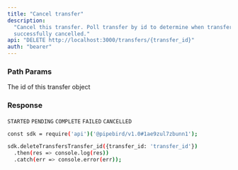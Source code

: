 ```yaml
---
title: "Cancel transfer"
description:
  "Cancel this transfer. Poll transfer by id to determine when transfer
  successfully cancelled."
api: "DELETE http://localhost:3000/transfers/{transfer_id}"
auth: "bearer"
---
```


### Path Params

<ParamField path="transfer_id" type="string" required>
  The id of this transfer object
</ParamField>

### Response

<ResponseField name="content" type="array of objects">
<Expandable title="Toggle object">

<ResponseField name="id" type="number"></ResponseField>

<ResponseField name="shareId" type="number"></ResponseField>

<ResponseField name="createdAt" type="string"></ResponseField>

<ResponseField name="status" type="string">

`STARTED` `PENDING` `COMPLETE` `FAILED` `CANCELLED`

</ResponseField>

<ResponseField name="result" type="object">
<Expandable title="columns properties">

<ResponseField name="finalizedAt" type="string"></ResponseField>

<ResponseField name="obejctUrl" type="string"></ResponseField>

</Expandable>
</ResponseField>

</Expandable>
</ResponseField>

<RequestExample>

```bash Example Request
const sdk = require('api')('@pipebird/v1.0#1ae9zul7zbunn1');

sdk.deleteTransfersTransfer_id({transfer_id: 'transfer_id'})
  .then(res => console.log(res))
  .catch(err => console.error(err));
```

</RequestExample>

